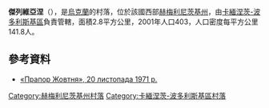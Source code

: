 {{coord|48|42|41|N|26|50|8|E|scale:100000|display=title}}

'''傑列維亞涅'''（{{lang-uk|Дерев'яне}}），是[[烏克蘭|烏克蘭]]的村落，位於該國西部[[赫梅利尼茨基州|赫梅利尼茨基州]]，由[[卡緬涅茨-波多利斯基區|卡緬涅茨-波多利斯基區]]負責管轄，面積2.8平方公里，2001年人口403，人口密度每平方公里141.8人。

==參考資料==
* [https://web.archive.org/web/20070311093603/http://www.tovtry.km.ua/en/history/kp/kp025.html «Прапор Жовтня», 20 листопада 1971 р.]

{{DEFAULTSORT:Дерев'яне}}
[[Category:赫梅利尼茨基州村落|Category:赫梅利尼茨基州村落]]
[[Category:卡緬涅茨-波多利斯基區村落|Category:卡緬涅茨-波多利斯基區村落]]


{{Khmelnytskyi-geo-stub}}